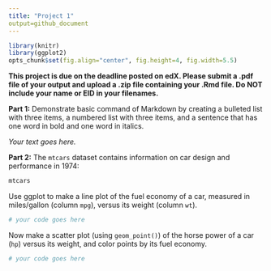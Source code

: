 ```yaml
---
title: "Project 1"
output=github_document
---
```


```r
library(knitr)
library(ggplot2)
opts_chunk$set(fig.align="center", fig.height=4, fig.width=5.5)
```

**This project is due on the deadline posted on edX. Please submit a .pdf file of your output and upload a .zip file containing your .Rmd file. Do NOT include your name or EID in your filenames.**


**Part 1:** Demonstrate basic command of Markdown by creating a bulleted list with three items, a numbered list with three items, and a sentence that has one word in bold and one word in italics.

*Your text goes here.*

**Part 2:** The `mtcars` dataset contains information on car design and performance in 1974:

```r
mtcars
```

Use ggplot to make a line plot of the fuel economy of a car, measured in miles/gallon (column `mpg`), versus its weight (column `wt`).

```r
# your code goes here
```

Now make a scatter plot (using `geom_point()`) of the horse power of a car (`hp`) versus its weight, and color points by its fuel economy.

```r
# your code goes here
```

